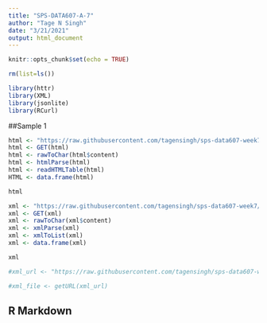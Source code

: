 ```yaml
---
title: "SPS-DATA607-A-7"
author: "Tage N Singh"
date: "3/21/2021"
output: html_document
---
```


```r
knitr::opts_chunk$set(echo = TRUE)

rm(list=ls())

library(httr)
library(XML)
library(jsonlite)
library(RCurl)

```

##Sample 1

```r

html <- "https://raw.githubusercontent.com/tagensingh/sps-data607-week7/main/SPS-DATA-A-7_1.html"
html <- GET(html)
html <- rawToChar(html$content)
html <- htmlParse(html)
html <- readHTMLTable(html)
HTML <- data.frame(html)

html

```

```r

xml <- "https://raw.githubusercontent.com/tagensingh/sps-data607-week7/main/SPS-DATA-A-7.xml"
xml <- GET(xml)
xml <- rawToChar(xml$content)
xml <- xmlParse(xml)
xml <- xmlToList(xml)
xml <- data.frame(xml)

xml

```


```r

#xml_url <- "https://raw.githubusercontent.com/tagensingh/sps-data607-week7/main/SPS-DATA-A-7_short.xml"

#xml_file <- getURL(xml_url)

```



## R Markdown
